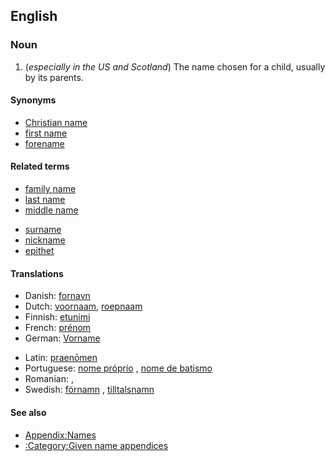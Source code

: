 {{wikipedia}}
==English==
===Noun===
{{en-noun|sg=[[given]] [[name]]}}

#(''especially in the US and Scotland'') The name chosen for a child, usually by its parents.

====Synonyms====
*[[Christian name]]
*[[first name]]
*[[forename]]

====Related terms====
{{top2}}
*[[family name]]
*[[last name]]
*[[middle name]]
{{mid2}}
*[[surname]]
*[[nickname]]
*[[epithet]]
{{bottom}}

====Translations====
{{trans-top|name chosen for a child by its parents}}
*Danish: [[fornavn]]
*Dutch: [[voornaam]], [[roepnaam]]
*Finnish: [[etunimi]]
*French: [[prénom]] {{m}}
*German: [[Vorname]] {{m}}
{{trans-mid}}
*Latin: [[praenomen|praenōmen]] {{n}}
*Portuguese: [[nome próprio]] {{m}}, [[nome de batismo]] {{m}}
*Romanian: {{trad|ro|prenume}} {{n}}, {{trad|ro|nume de naştere}} {{m}}
*Swedish: [[förnamn]] {{n}}, [[tilltalsnamn]] {{n}}
{{trans-bottom}}

====See also====
* [[Appendix:Names]]
* [[:Category:Given name appendices]]
